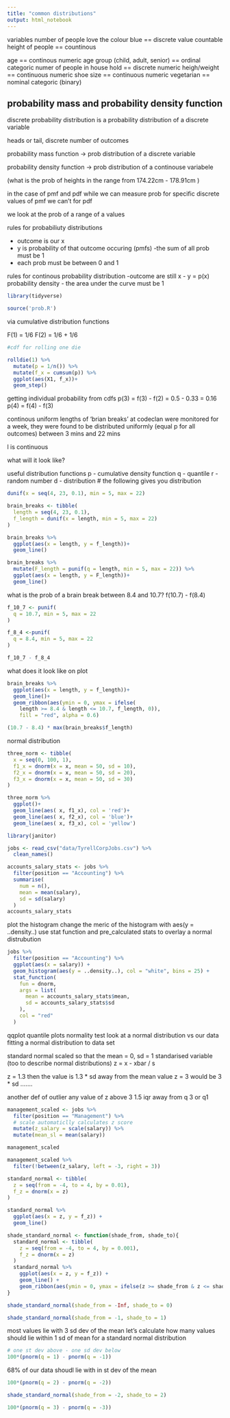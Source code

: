 ```yaml
---
title: "common distributions"
output: html_notebook
---
```

variables 
number of people love the colour blue == discrete value countable 
height of people == countinous 


age == continous numeric 
age group (child, adult, senior) == ordinal categoric
numer of people in house hold == discrete numeric 
heigh/weight == continuous numeric 
shoe size == continuous numeric 
vegetarian == nominal categoric (binary)


## probability mass and probability density function 
discrete probability distribution is a probability distribution of a discrete variable 

heads or tail, discrete number of outcomes 

probability mass function -> prob distribution of a discrete variable 

probability density function -> prob distribution of a continouse variabele 

(what is the prob of heights in the range from 174.22cm - 178.91cm )

in the case of pmf and pdf while we can measure prob for specific discrete values of pmf we can't for pdf 

we look at the prob of a range of a values 

rules for probabiliuty distributions 

- outcome is our x 
- y is probability of that outcome occuring (pmfs)
-the sum of all prob must be 1 
- each prob must be between 0 and 1 

rules for continous probability distribution 
-outcome are still x 
- y = p(x) probability density 
- the area under the curve must be 1 


```r
library(tidyverse)
```
```r
source('prob.R')
```
via cumulative distribution functions 

F(1) = 1/6
F(2) = 1/6 + 1/6 
```r
#cdf for rolling one die

rolldie(1) %>% 
  mutate(p = 1/n()) %>% 
  mutate(f_x = cumsum(p)) %>% 
  ggplot(aes(X1, f_x))+
  geom_step()
```
getting individual probability from cdfs
p(3) = f(3) - f(2) = 0.5 - 0.33 = 0.16
p(4) = f(4) - f(3)

continous uniform 
lengths of 'brian breaks' at codeclan were monitored for a week, 
they were found to be distributed uniformly (equal p for all outcomes) 
between 3 mins and  22 mins 

l is continuous 
 
what will it look like?

useful distribution functions 
p - cumulative density function
q - quantile
r -random number 
d - distribution
 # the following gives you distribution 
```r
dunif(x = seq(4, 23, 0.1), min = 5, max = 22)
```
```r
brain_breaks <- tibble(
  length = seq(4, 23, 0.1),
  f_length = dunif(x = length, min = 5, max = 22)
)

brain_breaks %>% 
  ggplot(aes(x = length, y = f_length))+
  geom_line()
```

```r
brain_breaks %>% 
  mutate(F_length = punif(q = length, min = 5, max = 22)) %>% 
  ggplot(aes(x = length, y = F_length))+
  geom_line()
```
what is the prob of a brain break between 8.4 and 10.7?
f(10.7) - f(8.4)
```r
f_10_7 <- punif(
  q = 10.7, min = 5, max = 22
)

f_8_4 <-punif(
  q = 8.4, min = 5, max = 22
)

f_10_7 - f_8_4
```

what does it look like on plot

```r
brain_breaks %>% 
  ggplot(aes(x = length, y = f_length))+
  geom_line()+
  geom_ribbon(aes(ymin = 0, ymax = ifelse(
    length >= 8.4 & length <= 10.7, f_length, 0)),
    fill = "red", alpha = 0.6)
```

```r
(10.7 - 8.4) * max(brain_breaks$f_length)
```
normal distribution 

```r
three_norm <- tibble(
  x = seq(0, 100, 1),
  f1_x = dnorm(x = x, mean = 50, sd = 10),
  f2_x = dnorm(x = x, mean = 50, sd = 20),
  f3_x = dnorm(x = x, mean = 50, sd = 30)
)
```


```r
three_norm %>% 
  ggplot()+
  geom_line(aes( x, f1_x), col = 'red')+
  geom_line(aes( x, f2_x), col = 'blue')+
  geom_line(aes( x, f3_x), col = 'yellow')
```

```r
library(janitor)
```

```r
jobs <- read_csv("data/TyrellCorpJobs.csv") %>%
  clean_names()
```


```r
accounts_salary_stats <- jobs %>%
  filter(position == "Accounting") %>%
  summarise(
    num = n(),
    mean = mean(salary),
    sd = sd(salary)
  )
accounts_salary_stats
```
plot the histogram 
change the meric of the histogram with aes(y = ..density..)
use stat function and pre_calculated stats to overlay a normal distrubution 



```r
jobs %>% 
  filter(position == "Accounting") %>%
  ggplot(aes(x = salary)) +
  geom_histogram(aes(y = ..density..), col = "white", bins = 25) +
  stat_function(
    fun = dnorm, 
    args = list(
      mean = accounts_salary_stats$mean, 
      sd = accounts_salary_stats$sd
    ),
    col = "red"
  )
```
qqplot quantile plots 
normality test 
look at a normal distribution vs our data 
fitting a normal distribution to data set 


standard normal 
scaled so that the mean = 0, sd = 1
standarised variable (too to describe normal distributions)
z = x - xbar / s 

z = 1.3 then the value is 1.3 * sd away from the mean value 
z = 3 would be 3 * sd .......

another def of outlier 
any value of z above 3 
1.5 iqr away from q 3 or q1 

```r
management_scaled <- jobs %>%
  filter(position == "Management") %>%
  # scale automaticlly calculates z score 
  mutate(z_salary = scale(salary)) %>% 
  mutate(mean_sl = mean(salary))

management_scaled
```

```r
management_scaled %>%
  filter(!between(z_salary, left = -3, right = 3))
```


```r
standard_normal <- tibble(
  z = seq(from = -4, to = 4, by = 0.01),
  f_z = dnorm(x = z)
)

standard_normal %>%
  ggplot(aes(x = z, y = f_z)) +
  geom_line()
```


```r
shade_standard_normal <- function(shade_from, shade_to){
  standard_normal <- tibble(
    z = seq(from = -4, to = 4, by = 0.001),
    f_z = dnorm(x = z)
  )
  standard_normal %>%
    ggplot(aes(x = z, y = f_z)) +
    geom_line() +
    geom_ribbon(aes(ymin = 0, ymax = ifelse(z >= shade_from & z <= shade_to, f_z, 0)), fill = "red", alpha = 0.6)
}

shade_standard_normal(shade_from = -Inf, shade_to = 0)
```

```r
shade_standard_normal(shade_from = -1, shade_to = 1)
```
most values lie with 3 sd dev of the mean 
let's calculate how many values should lie within 1 sd of mean for a standard normal distribution 

```r
# one st dev above - one sd dev below 
100*(pnorm(q = 1) - pnorm(q = -1))
```

68% of our data shoudl lie with in st dev of the mean 


```r
100*(pnorm(q = 2) - pnorm(q = -2))
```
```r
shade_standard_normal(shade_from = -2, shade_to = 2)
```
```r

100*(pnorm(q = 3) - pnorm(q = -3))

```

